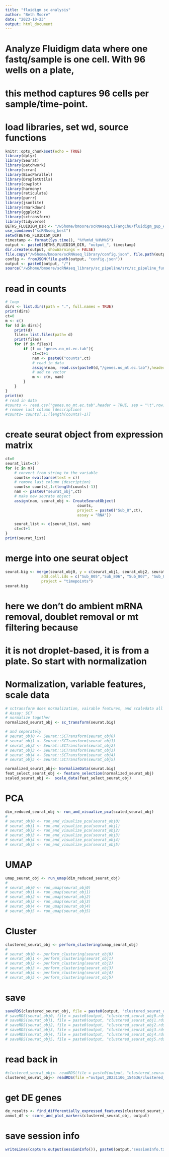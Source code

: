 ```yaml
---
title: "fluidigm sc analysis"
author: "Beth Moore"
date: "2023-10-23"
output: html_document
---
```

# Analyze Fluidigm data where one fastq/sample is one cell. With 96 wells on a plate, 
# this method captures 96 cells per sample/time-point.

# load libraries, set wd, source functions
```r
knitr::opts_chunk$set(echo = TRUE)
library(dplyr)
library(Seurat)
library(patchwork)
library(scran)
library(BiocParallel)
library(DropletUtils)
library(cowplot)
library(harmony)
library(reticulate)
library(purrr)
library(jsonlite)
library(rmarkdown)
library(ggplot2)
library(sctransform)
library(tidyverse)
BETHS_FLUIDIGM_DIR <- "/w5home/bmoore/scRNAseq/LiFangChu/fluidigm_gup_expr_results/"
use_condaenv("scRNAseq_best")
setwd(BETHS_FLUIDIGM_DIR)
timestamp <- format(Sys.time(), "%Y%m%d_%H%M%S")
output <- paste0(BETHS_FLUIDIGM_DIR, "output_", timestamp)
dir.create(output, showWarnings = FALSE)
file.copy("/w5home/bmoore/scRNAseq_library/config.json", file.path(output, "config.json"))
config <- fromJSON(file.path(output, "config.json"))
output <- paste0(output, "/")
source("/w5home/bmoore/scRNAseq_library/sc_pipeline/src/sc_pipeline_functions.R")
```
# read in counts
```r
# loop
dirs <- list.dirs(path = ".", full.names = TRUE)
print(dirs)
ct=0
m <- c()
for (d in dirs){
    print(d)
    files= list.files(path= d)
    print(files)
    for (f in files){
        if (f == "genes.no_mt.ec.tab"){
            ct=ct+1
            nam <- paste0("counts",ct)
            # read in data
            assign(nam, read.csv(paste0(d,"/genes.no_mt.ec.tab"),header = TRUE, sep = "\t",row.names=1))
            # add to vector
            m <- c(m, nam)
        }
    }
}
print(m)
# read in data
#counts <- read.csv("genes.no_mt.ec.tab",header = TRUE, sep = "\t",row.names=1)
# remove last column (description)
#counts= counts[,1:(length(counts)-1)]
```

# create seurat object from expression matrix
```r
ct=0
seurat_list=c()
for (c in m){
    # convert from string to the variable
    counts= eval(parse(text = c))
    # remove last column (description)
    counts= counts[,1:(length(counts)-1)]
    nam <- paste0("seurat_obj",ct)
    # make new seurate object
    assign(nam, seurat_obj <- CreateSeuratObject(
                                counts,
                                project = paste0("Sub_8",ct),
                                assay = "RNA"))

    seurat_list <- c(seurat_list, nam)
    ct=ct+1
}
print(seurat_list)

```
# merge into one seurat object
```r
seurat.big <- merge(seurat_obj0, y = c(seurat_obj1, seurat_obj2, seurat_obj3, seurat_obj4, seurat_obj5), 
                add.cell.ids = c("Sub_805","Sub_806", "Sub_807", "Sub_808","Sub_809","Sub_810"), 
                project = "timepoints")
seurat.big
```

# here we don't do ambient mRNA removal, doublet removal or mt filtering because
# it is not droplet-based, it is from a plate. So start with normalization

# Normalization, variable features, scale data
```r
# sctransform does normalization, vairable features, and scaledata all in one
# Assay: SCT
# normalize together
normalized_seurat_obj <- sc_transform(seurat.big)

# and separately
# seurat_obj0 <- Seurat::SCTransform(seurat_obj0)
# seurat_obj1 <- Seurat::SCTransform(seurat_obj1)
# seurat_obj2 <- Seurat::SCTransform(seurat_obj2)
# seurat_obj3 <- Seurat::SCTransform(seurat_obj3)
# seurat_obj4 <- Seurat::SCTransform(seurat_obj4)
# seurat_obj5 <- Seurat::SCTransform(seurat_obj5)
```
```r
normalized_seurat_obj<- NormalizeData(seurat.big)
feat_select_seurat_obj <- feature_selection(normalized_seurat_obj)
scaled_seurat_obj <-  scale_data(feat_select_seurat_obj)
```
# PCA
```r
dim_reduced_seurat_obj <- run_and_visualize_pca(scaled_seurat_obj)
#
# seurat_obj0 <- run_and_visualize_pca(seurat_obj0)
# seurat_obj1 <- run_and_visualize_pca(seurat_obj1)
# seurat_obj2 <- run_and_visualize_pca(seurat_obj2)
# seurat_obj3 <- run_and_visualize_pca(seurat_obj3)
# seurat_obj4 <- run_and_visualize_pca(seurat_obj4)
# seurat_obj5 <- run_and_visualize_pca(seurat_obj5)
```
# UMAP
```r
umap_seurat_obj <- run_umap(dim_reduced_seurat_obj)
#
# seurat_obj0 <- run_umap(seurat_obj0)
# seurat_obj1 <- run_umap(seurat_obj1)
# seurat_obj2 <- run_umap(seurat_obj2)
# seurat_obj3 <- run_umap(seurat_obj3)
# seurat_obj4 <- run_umap(seurat_obj4)
# seurat_obj5 <- run_umap(seurat_obj5)
```
# Cluster
```r
clustered_seurat_obj <- perform_clustering(umap_seurat_obj)
#
# seurat_obj0 <- perform_clustering(seurat_obj0)
# seurat_obj1 <- perform_clustering(seurat_obj1)
# seurat_obj2 <- perform_clustering(seurat_obj2)
# seurat_obj3 <- perform_clustering(seurat_obj3)
# seurat_obj4 <- perform_clustering(seurat_obj4)
# seurat_obj5 <- perform_clustering(seurat_obj5)
```
# save
```r
saveRDS(clustered_seurat_obj, file = paste0(output, "clustered_seurat_obj.rds"))
# saveRDS(seurat_obj0, file = paste0(output, "clustered_seurat_obj0.rds"))
# saveRDS(seurat_obj1, file = paste0(output, "clustered_seurat_obj1.rds"))
# saveRDS(seurat_obj2, file = paste0(output, "clustered_seurat_obj2.rds"))
# saveRDS(seurat_obj3, file = paste0(output, "clustered_seurat_obj3.rds"))
# saveRDS(seurat_obj4, file = paste0(output, "clustered_seurat_obj4.rds"))
# saveRDS(seurat_obj5, file = paste0(output, "clustered_seurat_obj5.rds"))
```
# read back in
```r
#clustered_seurat_obj<- readRDS(file = paste0(output, "clustered_seurat_obj.rds"))
clustered_seurat_obj<- readRDS(file ="output_20231106_154636/clustered_seurat_obj.rds")
```
# get DE genes
```r
de_results <- find_differentially_expressed_features(clustered_seurat_obj)
annot_df <- score_and_plot_markers(clustered_seurat_obj, output)
```
# save session info
```r
writeLines(capture.output(sessionInfo()), paste0(output,"sessionInfo.txt"))
```